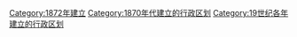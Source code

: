 {{Cat topic in year| topic=建立的行政区划|year=1872}}
[[Category:1872年建立|Category:1872年建立]]
[[Category:1870年代建立的行政区划|Category:1870年代建立的行政区划]]
[[Category:19世纪各年建立的行政区划|Category:19世纪各年建立的行政区划]]